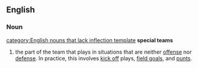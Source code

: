 ==English==

===Noun===
[[category:English nouns that lack inflection template]]
'''special teams'''

# {{American football}} the part of the team that plays in situations that are neither [[offense]] nor [[defense]]. In practice, this involves [[kick off]] plays, [[field goal]]s, and [[punts]].